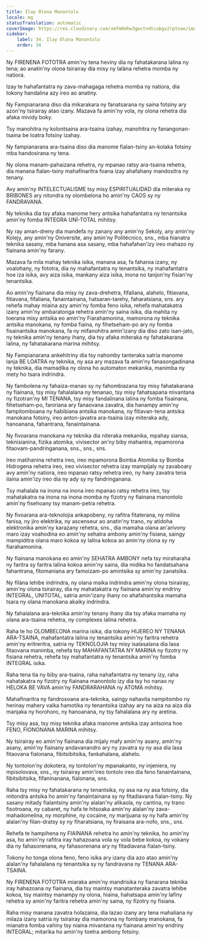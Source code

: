 ```yaml
---
title: Ilay Olona Manontolo
locale: mg
statusTranslation: automatic
coverImage: https://res.cloudinary.com/xmfm6mhw3gwctndtcubgx2rptnae/image/upload/v1740337243/small_cover_educacion_fundamental_a051170f1c.webp
sidebar:
    label: 34. Ilay Olona Manontolo
    order: 34
---
```

Ny FIRENENA FOTOTRA amin'ny tena heviny dia ny fahatakarana lalina ny tena; ao anatin'ny olona tsirairay dia misy ny lalàna rehetra momba ny natiora.

Izay te hahafantatra ny zava-mahagaga rehetra momba ny natiora, dia tokony handalina azy ireo ao anatiny.

Ny Fampianarana diso dia mikarakara ny fanatsarana ny saina fotsiny ary azon'ny tsirairay atao izany. Mazava fa amin'ny vola, ny olona rehetra dia afaka mividy boky.

Tsy manohitra ny kolontsaina ara-tsaina izahay, manohitra ny fanangonan-tsaina be loatra fotsiny izahay.

Ny fampianarana ara-tsaina diso dia manome fialan-tsiny an-kolaka fotsiny mba handosirana ny tena.

Ny olona manam-pahaizana rehetra, ny mpanao ratsy ara-tsaina rehetra, dia manana fialan-tsiny mahafinaritra foana izay ahafahany mandositra ny tenany.

Avy amin'ny INTELECTUALISME tsy misy ESPIRITUALIDAD dia miteraka ny BRIBONES ary nitondra ny olombelona ho amin'ny CAOS sy ny FANDRAVANA.

Ny teknika dia tsy afaka manome hery antsika hahafantatra ny tenantsika amin'ny fomba INTEGRA UNÍ-TOTAL mihitsy.

Ny ray aman-dreny dia mandefa ny zanany any amin'ny Sekoly, any amin'ny Kolejy, any amin'ny Oniversite, any amin'ny Politécnico, sns., mba hianatra teknika sasany, mba hanana asa sasany, mba hahafahan'izy ireo mahazo ny fiainana amin'ny farany.

Mazava fa mila mahay teknika isika, manana asa, fa faharoa izany, ny voalohany, ny fototra, dia ny mahafantatra ny tenantsika, ny mahafantatra hoe iza isika, avy aiza isika, mankany aiza isika, inona no tanjon'ny fisian'ny tenantsika.

Ao amin'ny fiainana dia misy ny zava-drehetra, fifaliana, alahelo, fitiavana, fitiavana, fifaliana, fanaintainana, hatsaran-tarehy, faharatsiana, sns. ary rehefa mahay miaina azy amin'ny fomba feno isika, rehefa mahatakatra izany amin'ny ambaratonga rehetra amin'ny saina isika, dia mahita ny toerana misy antsika eo amin'ny Fiarahamonina, mamorona ny teknika antsika manokana, ny fomba fiaina, ny fihetseham-po ary ny fomba fisainantsika manokana, fa ny mifanohitra amin'izany dia diso zato isan-jato, ny teknika amin'ny tenany ihany, dia tsy afaka miteraka ny fahatakarana lalina, ny fahatakarana marina mihitsy.

Ny Fampianarana ankehitriny dia tsy nahomby tanteraka satria manome lanja BE LOATRA ny teknika, ny asa ary mazava fa amin'ny fanasongadinana ny teknika, dia mamadika ny olona ho automaton mekanika, manimba ny mety ho tsara indrindra.

Ny fambolena ny fahaiza-manao sy ny fahombiazana tsy misy fahatakarana ny fiainana, tsy misy fahalalana ny tenanao, tsy misy fahatsapana mivantana ny fizotran'ny MI TENANA, tsy misy fandalinana lalina ny fomba fisainana, fihetseham-po, faniriana ary fanaovana zavatra, dia hanampy amin'ny fampitomboana ny habibiana antsika manokana, ny fitiavan-tena antsika manokana fotsiny, ireo anton-javatra ara-tsaina izay miteraka ady, hanoanana, fahantrana, fanaintainana.

Ny fivoarana manokana ny teknika dia niteraka mekanika, mpahay siansa, teknisianina, fizika atomika, vivisector an'ny biby mahantra, mpamorona fitaovam-pandringanana, sns., sns., sns.

Ireo matihanina rehetra ireo, ireo mpamorona Bomba Atomika sy Bomba Hidrogena rehetra ireo, ireo vivisector rehetra izay mampijaly ny zavaboary avy amin'ny natiora, ireo mpanao ratsy rehetra ireo, ny hany zavatra tena ilaina amin'izy ireo dia ny ady sy ny fandringanana.

Tsy mahalala na inona na inona ireo mpanao ratsy rehetra ireo, tsy mahatakatra na inona na inona momba ny fizotry ny fiainana manontolo amin'ny fisehoany tsy manam-petra rehetra.

Ny fivoarana ara-teknolojia ankapobeny, ny rafitra fitaterana, ny milina fanisa, ny jiro elektrika, ny ascenseur ao anatin'ny trano, ny atidoha elektronika amin'ny karazany rehetra, sns., dia mamaha olana an'arivony maro izay voahodina eo amin'ny sehatra ambony amin'ny fisiana, saingy mampiditra olana maro kokoa sy lalina kokoa ao amin'ny olona sy ny fiarahamonina.

Ny fiainana manokana eo amin'ny SEHATRA AMBONY nefa tsy miraharaha ny faritra sy faritra lalina kokoa amin'ny saina, dia midika ho fandatsahana fahantrana, fitomaniana ary famoizam-po amintsika sy amin'ny zanatsika.

Ny filàna lehibe indrindra, ny olana maika indrindra amin'ny olona tsirairay, amin'ny olona tsirairay, dia ny mahatakatra ny fiainana amin'ny endriny INTEGRAL, UNITOTAL, satria amin'izany ihany no ahafahantsika mamaha tsara ny olana manokana akaiky indrindra.

Ny fahalalana ara-teknika amin'ny tenany ihany dia tsy afaka mamaha ny olana ara-tsaina rehetra, ny complexes lalina rehetra.

Raha te ho OLOMBELONA marina isika, dia tokony HIJEREO NY TENANA ARA-TSAINA, mahafantatra lalina ny tenantsika amin'ny faritra rehetra amin'ny eritreritra, satria ny TEKNOLOJIA tsy misy isalasalana dia lasa fitaovana manimba, rehefa tsy MAHAFANTATRA NY MARINA ny fizotry ny fisiana rehetra, rehefa tsy mahafantatra ny tenantsika amin'ny fomba INTEGRAL isika.

Raha tena tia ny biby ara-tsaina, raha nahafantatra ny tenany izy, raha nahatakatra ny fizotry ny fiainana manontolo izy dia tsy ho nanao ny HELOKA BE VAVA amin'ny FANDRARAHANA ny ATOMA mihitsy.

Mahafinaritra ny fandrosoana ara-teknika, saingy nahavita nampitombo ny herinay mahery vaika hamotika ny tenantsika izahay ary na aiza na aiza dia manjaka ny horohoro, ny hanoanana, ny tsy fahalalana ary ny aretina.

Tsy misy asa, tsy misy teknika afaka manome antsika izay antsoina hoe FENO, FIONONANA MARINA mihitsy.

Ny tsirairay eo amin'ny fiainana dia mijaly mafy amin'ny asany, amin'ny asany, amin'ny fiainany andavanandro ary ny zavatra sy ny asa dia lasa fitaovana fialonana, fibitsibitsika, fankahalana, alahelo.

Ny tontolon'ny dokotera, ny tontolon'ny mpanakanto, ny injeniera, ny mpisolovava, sns., ny tsirairay amin'ireo tontolo ireo dia feno fanaintainana, fibitsibitsika, fifaninanana, fialonana, sns.

Raha tsy misy ny fahatakarana ny tenantsika, ny asa na ny asa fotsiny, dia mitondra antsika ho amin'ny fanaintainana sy ny fitadiavana fialan-tsiny. Ny sasany mitady fialantsiny amin'ny alalan'ny alikaola, ny cantina, ny trano fisotroana, ny cabaret, ny hafa te hitsoaka amin'ny alalan'ny zava-mahadomelina, ny morphine, ny cocaine, ny marijuana sy ny hafa amin'ny alalan'ny filan-dratsy sy ny fiharatsiana, ny firaisana ara-nofo, sns., sns.

Rehefa te hampihena ny FIAINANA rehetra ho amin'ny teknika, ho amin'ny asa, ho amin'ny rafitra iray hahazoana vola sy vola bebe kokoa, ny vokany dia ny fahasorenana, ny fahasorenana ary ny fitadiavana fialan-tsiny.

Tokony ho tonga olona feno, feno isika ary izany dia azo atao amin'ny alalan'ny fahalalana ny tenantsika sy ny fandravana ny TENANA ARA-TSAINA.

Ny FIRENENA FOTOTRA miaraka amin'ny mandrisika ny fianarana teknika iray hahazoana ny fiainana, dia tsy maintsy manatanteraka zavatra lehibe kokoa, tsy maintsy manampy ny olona, ​​hiaina, hahatsapa amin'ny lafiny rehetra sy amin'ny faritra rehetra amin'ny saina, ny fizotry ny fisiana.

Raha misy manana zavatra holazaina, dia lazao izany ary tena mahaliana ny milaza izany satria ny tsirairay dia mamorona ny fombany manokana, fa mianatra fomba vahiny tsy niaina mivantana ny fiainana amin'ny endriny INTEGRAL; mitarika ho amin'ny toetra ambony fotsiny.

